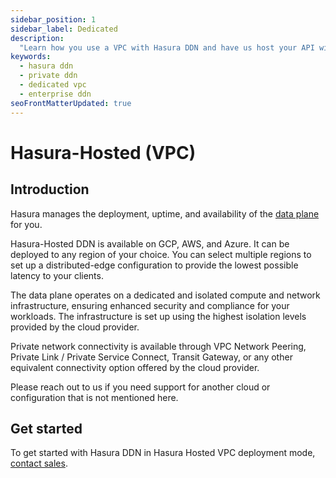 ```yaml
---
sidebar_position: 1
sidebar_label: Dedicated
description:
  "Learn how you use a VPC with Hasura DDN and have us host your API without any access to the public internet."
keywords:
  - hasura ddn
  - private ddn
  - dedicated vpc
  - enterprise ddn
seoFrontMatterUpdated: true
---
```



# Hasura-Hosted (VPC)

## Introduction

Hasura manages the deployment, uptime, and availability of the [data plane](/deployment/architecture.mdx#data-plane) for
you.

Hasura-Hosted DDN is available on GCP, AWS, and Azure. It can be deployed to any region of your choice. You can select
multiple regions to set up a distributed-edge configuration to provide the lowest possible latency to your clients.

The data plane operates on a dedicated and isolated compute and network infrastructure, ensuring enhanced security and
compliance for your workloads. The infrastructure is set up using the highest isolation levels provided by the cloud
provider.

Private network connectivity is available through VPC Network Peering, Private Link / Private Service Connect, Transit
Gateway, or any other equivalent connectivity option offered by the cloud provider.

Please reach out to us if you need support for another cloud or configuration that is not mentioned here.

<Thumbnail src="/img/deployment/private_ddn_hasura_hosted.png" alt="Private DDN Architecture Hasura Hosted" />

## Get started

To get started with Hasura DDN in Hasura Hosted VPC deployment mode, [contact sales](https://hasura.io/contact-us).
